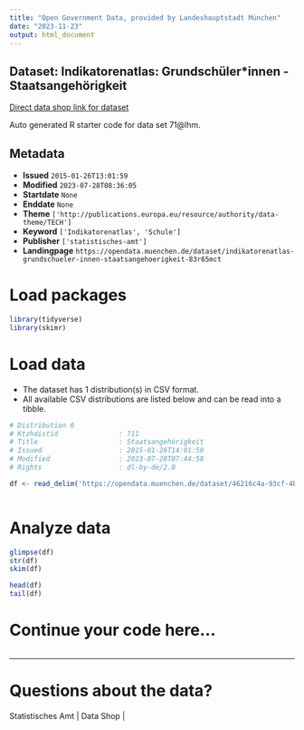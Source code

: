 ```yaml
---
title: "Open Government Data, provided by Landeshauptstadt München"
date: "2023-11-23"
output: html_document
---
```


## Dataset: Indikatorenatlas: Grundschüler*innen - Staatsangehörigkeit

[Direct data shop link for dataset](https://opendata.muenchen.de/dataset/indikatorenatlas-grundschueler-innen-staatsangehoerigkeit-83r65mct)

Auto generated R starter code for data set 71@lhm.

## Metadata

- **Issued** `2015-01-26T13:01:59`
- **Modified** `2023-07-28T08:36:05`
- **Startdate** `None`
- **Enddate** `None`
- **Theme** `['http://publications.europa.eu/resource/authority/data-theme/TECH']`
- **Keyword** `['Indikatorenatlas', 'Schule']`
- **Publisher** `['statistisches-amt']`
- **Landingpage** `https://opendata.muenchen.de/dataset/indikatorenatlas-grundschueler-innen-staatsangehoerigkeit-83r65mct`


# Load packages

```r

library(tidyverse)
library(skimr)

```

# Load data

-   The dataset has 1 distribution(s) in CSV format.
-   All available CSV distributions are listed below and can be read into a tibble.

```r

# Distribution 0
# Ktzhdistid               : 711
# Title                    : Staatsangehörigkeit
# Issued                   : 2015-01-26T14:01:59
# Modified                 : 2023-07-28T07:44:58
# Rights                   : dl-by-de/2.0

df <- read_delim('https://opendata.muenchen.de/dataset/46216c4a-93cf-4bf4-aa50-ceaab3bcc6d3/resource/450a8be2-76b4-45f2-9c9f-1517db8beea5/download/indikat_grundschueler_innen_staatsangehoerigkeit_240723.csv')



```

# Analyze data

```r

glimpse(df)
str(df)
skim(df)

head(df)
tail(df)

```

# Continue your code here...

```r

```

------------------------------------------------------------------------

# Questions about the data?

Statistisches Amt | Data Shop | 
